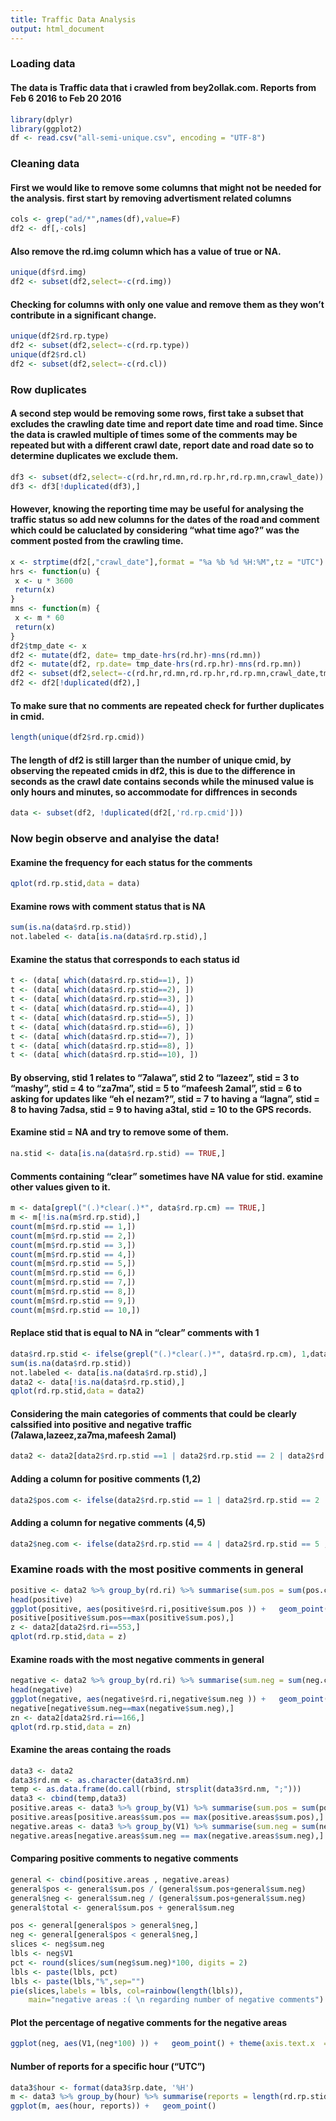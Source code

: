 ```yaml
---
title: Traffic Data Analysis
output: html_document
---
```



### Loading data
#### The data is Traffic data that i crawled from bey2ollak.com. Reports from Feb 6 2016 to Feb 20 2016
```r
library(dplyr)
library(ggplot2)
df <- read.csv("all-semi-unique.csv", encoding = "UTF-8")

```

### Cleaning data
#### First we would like to remove some columns that might not be needed for the analysis. first start by removing advertisment related columns
```r
cols <- grep("ad/*",names(df),value=F)
df2 <- df[,-cols]
```

#### Also remove the rd.img column which has a value of true or NA.
```r
unique(df$rd.img)
df2 <- subset(df2,select=-c(rd.img))
```

#### Checking for columns with only one value and remove them as they won't contribute in a significant change.
```r
unique(df2$rd.rp.type)
df2 <- subset(df2,select=-c(rd.rp.type))
unique(df2$rd.cl)
df2 <- subset(df2,select=-c(rd.cl))
```


### Row duplicates
#### A second step would be removing some rows, first take a subset that excludes the crawling date time and report date time and road time. Since the data is crawled multiple of times some of the comments may be repeated but with a different crawl date, report date and road date so to determine duplicates we exclude them.
```r
df3 <- subset(df2,select=-c(rd.hr,rd.mn,rd.rp.hr,rd.rp.mn,crawl_date))
df3 <- df3[!duplicated(df3),]
```

#### However, knowing the reporting time may be useful for analysing the traffic status so add new columns for the dates of the road and comment which could be caluclated by considering "what time ago?" was the comment posted from the crawling time.
```r
x <- strptime(df2[,"crawl_date"],format = "%a %b %d %H:%M",tz = "UTC")
hrs <- function(u) {
 x <- u * 3600
 return(x)
}
mns <- function(m) {
 x <- m * 60
 return(x)
}
df2$tmp_date <- x
df2 <- mutate(df2, date= tmp_date-hrs(rd.hr)-mns(rd.mn))
df2 <- mutate(df2, rp.date= tmp_date-hrs(rd.rp.hr)-mns(rd.rp.mn))
df2 <- subset(df2,select=-c(rd.hr,rd.mn,rd.rp.hr,rd.rp.mn,crawl_date,tmp_date))
df2 <- df2[!duplicated(df2),]
```

#### To make sure that no comments are repeated check for further duplicates in cmid.
```r
length(unique(df2$rd.rp.cmid))
```

#### The length of df2 is still larger than the number of unique cmid, by observing the repeated cmids in df2, this is due to the difference in seconds as the crawl date contains seconds while the minused value is only hours and minutes, so accommodate for diffrences in seconds
```r
data <- subset(df2, !duplicated(df2[,'rd.rp.cmid']))
```

### Now begin observe and analyise the data!
#### Examine the frequency for each status for the comments 
```r
qplot(rd.rp.stid,data = data)
```

#### Examine rows with comment status that is NA
```r
sum(is.na(data$rd.rp.stid))
not.labeled <- data[is.na(data$rd.rp.stid),]
```

#### Examine the status  that corresponds to each status id
```r
t <- (data[ which(data$rd.rp.stid==1), ])
t <- (data[ which(data$rd.rp.stid==2), ])
t <- (data[ which(data$rd.rp.stid==3), ])
t <- (data[ which(data$rd.rp.stid==4), ])
t <- (data[ which(data$rd.rp.stid==5), ])
t <- (data[ which(data$rd.rp.stid==6), ])
t <- (data[ which(data$rd.rp.stid==7), ])
t <- (data[ which(data$rd.rp.stid==8), ])
t <- (data[ which(data$rd.rp.stid==10), ])
```

#### By observing, stid 1 relates to "7alawa", stid 2 to "lazeez", stid = 3 to "mashy", stid = 4 to "za7ma", stid = 5 to "mafeesh 2amal", stid = 6 to asking for updates like "eh el nezam?", stid = 7 to having a "lagna", stid = 8 to having 7adsa, stid = 9 to having a3tal, stid = 10 to the GPS records. 

#### Examine stid = NA and try to remove some of them.
```r
na.stid <- data[is.na(data$rd.rp.stid) == TRUE,]
```

#### Comments containing "clear" sometimes have NA value for stid. examine other values given to it.
```r
m <- data[grepl("(.)*clear(.)*", data$rd.rp.cm) == TRUE,]
m <- m[!is.na(m$rd.rp.stid),]
count(m[m$rd.rp.stid == 1,])
count(m[m$rd.rp.stid == 2,])
count(m[m$rd.rp.stid == 3,])
count(m[m$rd.rp.stid == 4,])
count(m[m$rd.rp.stid == 5,])
count(m[m$rd.rp.stid == 6,])
count(m[m$rd.rp.stid == 7,])
count(m[m$rd.rp.stid == 8,])
count(m[m$rd.rp.stid == 9,])
count(m[m$rd.rp.stid == 10,])
```

#### Replace stid that is equal to NA in "clear" comments with 1
```r
data$rd.rp.stid <- ifelse(grepl("(.)*clear(.)*", data$rd.rp.cm), 1,data$rd.rp.stid)
sum(is.na(data$rd.rp.stid))
not.labeled <- data[is.na(data$rd.rp.stid),]
data2 <- data[!is.na(data$rd.rp.stid),]
qplot(rd.rp.stid,data = data2)
```

#### Considering the main categories of comments that could be clearly calssified into positive and negative traffic (7alawa,lazeez,za7ma,mafeesh 2amal)
```r
data2 <- data2[data2$rd.rp.stid ==1 | data2$rd.rp.stid == 2 | data2$rd.rp.stid == 4 | data2$rd.rp.stid == 5, ]
```

#### Adding a column for positive comments (1,2)
```r
data2$pos.com <- ifelse(data2$rd.rp.stid == 1 | data2$rd.rp.stid == 2  , 1,0)
```

#### Adding a column for negative comments (4,5)
```r
data2$neg.com <- ifelse(data2$rd.rp.stid == 4 | data2$rd.rp.stid == 5 , 1,0)
```

### Examine roads with the most positive comments in general
```r
positive <- data2 %>% group_by(rd.ri) %>% summarise(sum.pos = sum(pos.com))
head(positive)
ggplot(positive, aes(positive$rd.ri,positive$sum.pos )) +   geom_point()+ scale_x_continuous(breaks = round(seq(min(positive$rd.ri), max(positive$rd.ri), by = 100),1))
positive[positive$sum.pos==max(positive$sum.pos),]
z <- data2[data2$rd.ri==553,]
qplot(rd.rp.stid,data = z)
```

#### Examine roads with the most negative comments in general
```r
negative <- data2 %>% group_by(rd.ri) %>% summarise(sum.neg = sum(neg.com))
head(negative)
ggplot(negative, aes(negative$rd.ri,negative$sum.neg )) +   geom_point()+ scale_x_continuous(breaks = round(seq(min(negative$rd.ri), max(negative$rd.ri), by = 100),1))
negative[negative$sum.neg==max(negative$sum.neg),]
zn <- data2[data2$rd.ri==166,]
qplot(rd.rp.stid,data = zn)
```


#### Examine the areas containg the roads
```r
data3 <- data2
data3$rd.nm <- as.character(data3$rd.nm)
temp <- as.data.frame(do.call(rbind, strsplit(data3$rd.nm, ";")))
data3 <- cbind(temp,data3)
positive.areas <- data3 %>% group_by(V1) %>% summarise(sum.pos = sum(pos.com))
positive.areas[positive.areas$sum.pos == max(positive.areas$sum.pos),]
negative.areas <- data3 %>% group_by(V1) %>% summarise(sum.neg = sum(neg.com))
negative.areas[negative.areas$sum.neg == max(negative.areas$sum.neg),]

```


#### Comparing positive comments to negative comments
```r
general <- cbind(positive.areas , negative.areas)
general$pos <- general$sum.pos / (general$sum.pos+general$sum.neg)
general$neg <- general$sum.neg / (general$sum.pos+general$sum.neg)
general$total <- general$sum.pos + general$sum.neg

pos <- general[general$pos > general$neg,]
neg <- general[general$pos < general$neg,]
slices <- neg$sum.neg
lbls <- neg$V1
pct <- round(slices/sum(neg$sum.neg)*100, digits = 2)
lbls <- paste(lbls, pct) 
lbls <- paste(lbls,"%",sep="") 
pie(slices,labels = lbls, col=rainbow(length(lbls)),
  	main="negative areas :( \n regarding number of negative comments")

```

#### Plot the percentage of negative comments for the negative areas
```r
ggplot(neg, aes(V1,(neg*100) )) +   geom_point() + theme(axis.text.x  = element_text(angle=90, vjust=0.5))

```

#### Number of reports for a specific hour ("UTC")
```r
data3$hour <- format(data3$rp.date, '%H')
m <- data3 %>% group_by(hour) %>% summarise(reports = length(rd.rp.stid))
ggplot(m, aes(hour, reports)) +   geom_point()
```

